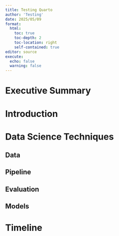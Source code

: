 ```yaml
---
title: Testing Quarto
author: 'Testing'
date: 2025/05/09
format:
  html:
    toc: true
    toc-depth: 2
    toc-location: right
    self-contained: true
editor: source
execute:
  echo: false
  warning: false
---
```


# Executive Summary

# Introduction

# Data Science Techniques

## Data

## Pipeline

## Evaluation

## Models

# Timeline
